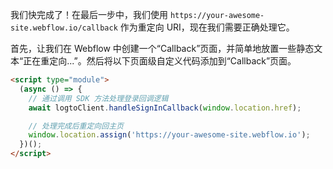 我们快完成了！在最后一步中，我们使用 `https://your-awesome-site.webflow.io/callback` 作为重定向 URI，现在我们需要正确处理它。

首先，让我们在 Webflow 中创建一个“Callback”页面，并简单地放置一些静态文本“正在重定向...”。然后将以下页面级自定义代码添加到“Callback”页面。

```html
<script type="module">
  (async () => {
    // 通过调用 SDK 方法处理登录回调逻辑
    await logtoClient.handleSignInCallback(window.location.href);

    // 处理完成后重定向回主页
    window.location.assign('https://your-awesome-site.webflow.io');
  })();
</script>
```
